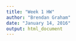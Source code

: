 ```yaml
---
title: "Week 1 HW"
author: "Brendan Graham"
date: "January 14, 2016"
output: html_document
---
```


